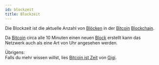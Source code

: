 ```yaml
---
id: blockzeit
title: Blockzeit
---
```


Die Blockzeit ist die aktuelle Anzahl von [Blöcken](block) in der [Bitcoin](bitcoin) [Blockchain](blockchain).

Da [Bitcoin](bitcoin) circa alle 10 Minuten einen neuen [Block](block) erstellt kann das Netzwerk auch als eine Art von Uhr angesehen werden.


<BlockTime />

Übrigens:  
Falls du mehr wissen willst, lies [Bitcoin ist Zeit](https://www.blocktrainer.de/uebersetzungen/bitcoin-ist-zeit/) von [Gigi](https://twitter.com/dergigi).
